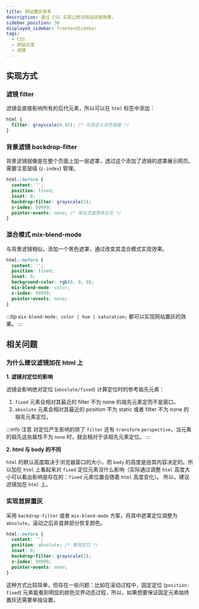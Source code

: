 ```yaml
---
title: 网站置灰思考
description: 通过 CSS 实现公祭日网站灰度效果。
sidebar_position: 30
displayed_sidebar: frontendSidebar
tags:
  - CSS
  - 网站灰度
  - 滤镜
---
```


<Author count={1200} publish="2023-2-7 0:29:46" update="2023-6-13 18:02" />

## 实现方式

### 滤镜 filter

滤镜会直接影响所有的后代元素，所以可以在 `html` 标签中添加：

```css
html {
  filter: grayscale(0.95); /* 可自定义灰色程度 */
}
```

### 背景滤镜 backdrop-filter

背景滤镜就像是在整个页面上加一层遮罩，透过这个添加了滤镜的遮罩展示网页。需要注意层级 (`z-index`) 管理。

```css
html::before {
  content: '';
  position: fixed;
  inset: 0;
  backdrop-filter: grayscale(1);
  z-index: 99999;
  pointer-events: none; /* 保证页面原本交互 */
}
```

### 混合模式 mix-blend-mode

与背景滤镜相似，添加一个黑色遮罩，通过改变其混合模式实现效果。

```css
html::before {
  content: '';
  position: fixed;
  inset: 0;
  background-color: rgb(0, 0, 0);
  mix-blend-mode: color;
  z-index: 99999;
  pointer-events: none;
}
```

:::tip
`mix-blend-mode: color | hue | saturation;` 都可以实现网站置灰的效果。
:::

## 相关问题

### 为什么建议滤镜加在 html 上

**1. 滤镜对定位的影响**

滤镜会影响绝对定位 (`absolute/fixed`) 计算定位时的参考祖先元素：

1. `fixed` 元素会相对其最近的 filter 不为 none 的祖先元素定而不是窗口。
2. `absolute` 元素会相对其最近的 position 不为 static 或者 filter 不为 none 的祖先元素定位。

:::info 注意
对定位产生影响的除了 `filter` 还有 `transform` `perspective`，当元素的祖先这些属性不为 `none` 时，就会相对于该祖先元素定位。
:::

**2. html 与 body 的不同**

`html` 的默认高度取决于浏览器窗口的大小，而 `body` 的高度是由其内容决定的。所以加在 `html` 上看起来对 `fixed` 定位元素没什么影响（实际通过调整 `html` 高度大小可以看出影响是存在的：`fixed` 元素位置会随着 `html` 高度变化）。
所以，建议滤镜加在 `html` 上。

### 实现首屏置灰

采用 `backdrop-filter` 或者 `mix-blend-mode` 方案，将其中遮罩定位调整为 `absolute`，滚动之后非首屏部分恢复颜色。

```css
html::before {
  content: '';
  position: absolute; /* 更改定位 */
  inset: 0;
  backdrop-filter: grayscale(1);
  z-index: 99999;
  pointer-events: none;
}
```

这种方式比较简单，但存在一些问题：比如在滚动过程中，固定定位 (`position: fixed`) 元素能看到明显的颜色交界动态过程，所以，如果想要保证固定元素始终置灰还需要单独设置。
